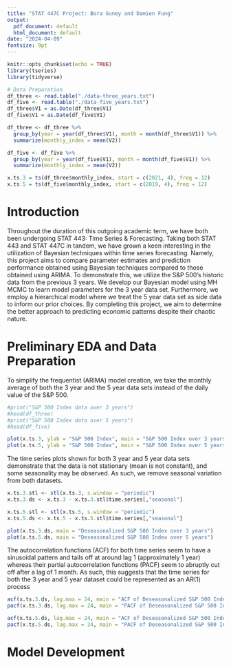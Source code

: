 ```yaml
---
title: "STAT 447C Project: Bora Guney and Damien Fung"
output:
  pdf_document: default
  html_document: default
date: "2024-04-09"
fontsize: 9pt
---
```


```r
knitr::opts_chunk$set(echo = TRUE)
library(tseries)
library(tidyverse)

# Data Preparation
df_three <- read.table("./data-three_years.txt")
df_five <- read.table("./data-five_years.txt")
df_three$V1 = as.Date(df_three$V1)
df_five$V1 = as.Date(df_five$V1)

df_three <- df_three %>%
  group_by(year = year(df_three$V1), month = month(df_three$V1)) %>%
  summarize(monthly_index = mean(V2))

df_five <- df_five %>%
  group_by(year = year(df_five$V1), month = month(df_five$V1)) %>%
  summarize(monthly_index = mean(V2))

x.ts.3 = ts(df_three$monthly_index, start = c(2021, 4), freq = 12)
x.ts.5 = ts(df_five$monthly_index, start = c(2019, 4), freq = 12)
```

# Introduction

Throughout the duration of this outgoing academic term, we have both been undergoing STAT 443: Time Series & Forecasting. Taking both STAT 443 and STAT 447C in tandem, we have grown a keen interesting in the utilization of Bayesian techniques within time series forecasting. Namely, this project aims to compare parameter estimates and prediction performance obtained using Bayesian techniques compared to those obtained using ARIMA. To demonstrate this, we utilize the S&P 500's historic data from the previous 3 years. We develop our Bayesian model using MH MCMC to learn model parameters for the 3 year data set. Furthermore, we employ a hierarchical model where we treat the 5 year data set as side data to inform our prior choices. By completing this project, we aim to determine the better approach to predicting economic patterns despite their chaotic nature.

# Preliminary EDA and Data Preparation

To simplify the frequentist (ARIMA) model creation, we take the monthly average of both the 3 year and the 5 year data sets instead of the daily value of the S&P 500.

```r

#print("S&P 500 Index data over 3 years")
#head(df_three)
#print("S&P 500 Index data over 5 years")
#head(df_five)

plot(x.ts.3, ylab = "S&P 500 Index", main = "S&P 500 Index over 3 years (Monthly Average)")
plot(x.ts.5, ylab = "S&P 500 Index", main = "S&P 500 Index over 5 years (Monthly Average)")
```

The time series plots shown for both 3 year and 5 year data sets demonstrate that the data is not stationary (mean is not constant), and some seasonality may be observed. As such, we remove seasonal variation from both datasets.

```r
x.ts.3.stl <- stl(x.ts.3, s.window = "periodic")
x.ts.3.ds <- x.ts.3 - x.ts.3.stl$time.series[,"seasonal"]

x.ts.5.stl <- stl(x.ts.5, s.window = "periodic")
x.ts.5.ds <- x.ts.5 - x.ts.5.stl$time.series[,"seasonal"]

plot(x.ts.3.ds, main = "Deseasonalized S&P 500 Index over 3 years")
plot(x.ts.5.ds, main = "Deseasonalized S&P 500 Index over 5 years")
```

The autocorrelation functions (ACF) for both time series seem to have a sinusoidal pattern and tails off at around lag 1 (approximately 1 year) whereas their partial autocorrelation functions (PACF) seem to abruptly cut off after a lag of 1 month. As such, this suggests that the time series for both the 3 year and 5 year dataset could be represented as an AR(1) process

```r
acf(x.ts.3.ds, lag.max = 24, main = "ACF of Deseasonalized S&P 500 Index over 3 years")
pacf(x.ts.3.ds, lag.max = 24, main = "PACF of Deseasonalized S&P 500 Index over 3 years")

acf(x.ts.5.ds, lag.max = 24, main = "ACF of Deseasonalized S&P 500 Index over 5 years")
pacf(x.ts.5.ds, lag.max = 24, main = "PACF of Deseasonalized S&P 500 Index over 5 years")
```

# Model Development


